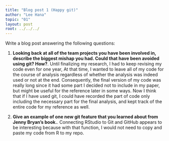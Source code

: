 ```yaml
---
title: "Blog post 1 (Happy git)"
author: "Lee Hana"
topic: "01"
layout: post
root: ../../../
---
```


Write a blog post answering the following questions: 

1. **Looking back at all of the team projects you have been involved in, describe the biggest mishap you had. Could that have been avoided using git? How?**. 
Until finalizing my research, I had to keep revising my code even for one year, At that time, I wanted to leave all of my code for the course of analysis regardless of whether the analysis was indeed used or not at the end. Consequently, the final version of my code was really long since it had some part I decided not to include in my paper, but might be useful for the reference later in some ways. Now I think that if I have used git, I could have recorded the part of code only including the necessary part for the final analysis, and kept track of the entire code for my reference as well.

2. **Give an example of one new git feature that you learned about from Jenny Bryan's book.**.
Connecting RStudio to Git and GitHub appears to be interesting because with that function, I would not need to copy and paste my code from R to my repo.
